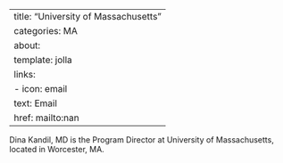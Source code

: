 
---
title: "University of Massachusetts"
categories: MA
about:
  template: jolla
  links:
    - icon: email
      text: Email
      href: mailto:nan
---

Dina Kandil, MD is the Program Director at University of Massachusetts, located in Worcester, MA. 
